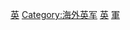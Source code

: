 {{catmore}}
[[Category:駐德外軍|英]]
[[Category:海外英军‎|Category:海外英军‎]]
[[Category:德意志联邦共和国军事|英]]
[[Category:德英軍事關係|軍]]